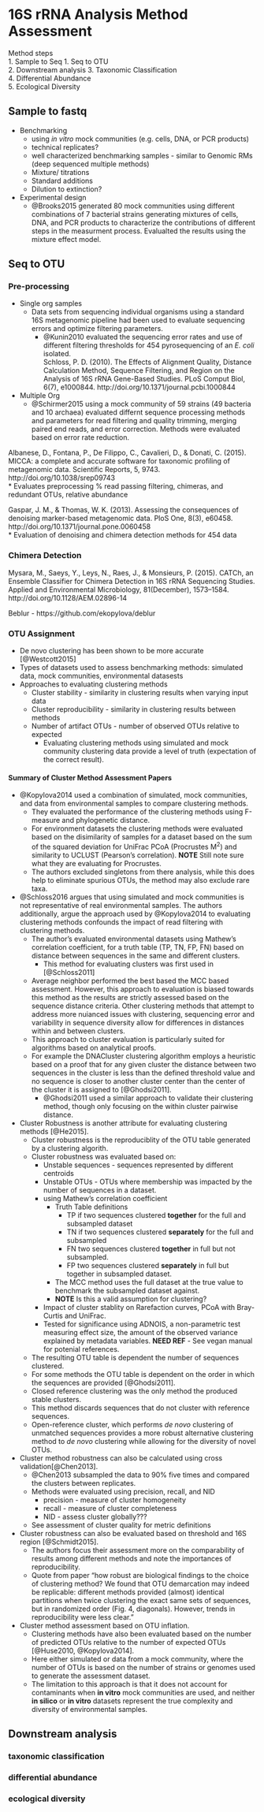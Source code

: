 # 16S rRNA Analysis Method Assessment
Method steps  
1. Sample to Seq
1. Seq to OTU  
2. Downstream analysis
    3. Taxonomic Classification  
    4. Differential Abundance  
    5. Ecological Diversity

## Sample to fastq
* Benchmarking  
    - using _in vitro_ mock communities (e.g. cells, DNA, or PCR products)   
    - technical replicates?  
    - well characterized benchmarking samples - similar to Genomic RMs (deep sequenced multiple methods)  
    - Mixture/ titrations  
    - Standard additions  
    - Dilution to extinction?  
* Experimental design  
  * @Brooks2015 generated 80 mock communities using different combinations of 7 bacterial strains generating mixtures of cells, DNA, and PCR products to characterize the contributions of different steps in the measurment process. Evalualted the results using the mixture effect model.  

## Seq to OTU  
### Pre-processing  
* Single org samples  
  * Data sets from sequencing individual organisms using a standard 16S metagenomic pipeline had been used to evaluate sequencing errors and optimize filtering parameters.  
    * @Kunin2010 evaluated the sequencing error rates and use of different filtering thresholds for 454 pyrosequencing of an _E. coli_ isolated.  
Schloss, P. D. (2010). The Effects of Alignment Quality, Distance Calculation Method, Sequence Filtering, and Region on the Analysis of 16S rRNA Gene-Based Studies. PLoS Comput Biol, 6(7), e1000844. http://doi.org/10.1371/journal.pcbi.1000844

* Multiple Org  
    * @Schirmer2015 using a mock community of 59 strains (49 bacteria and 10 archaea) evaluated differnt sequence processing methods and parameters for read filtering and quality trimming, merging paired end reads, and error correction. Methods were evaluated based on error rate reduction.  

Albanese, D., Fontana, P., De Filippo, C., Cavalieri, D., & Donati, C. (2015). MICCA: a complete and accurate software for taxonomic profiling of metagenomic data. Scientific Reports, 5, 9743. http://doi.org/10.1038/srep09743  
* Evaluates preprocessing % read passing filtering, chimeras, and redundant OTUs, relative abundance  

Gaspar, J. M., & Thomas, W. K. (2013). Assessing the consequences of denoising marker-based metagenomic data. PloS One, 8(3), e60458. http://doi.org/10.1371/journal.pone.0060458  
* Evaluation of denoising and chimera detection methods for 454 data

### Chimera Detection  
Mysara, M., Saeys, Y., Leys, N., Raes, J., & Monsieurs, P. (2015). CATCh, an Ensemble Classifier for Chimera Detection in 16S rRNA Sequencing Studies. Applied and Environmental Microbiology, 81(December), 1573–1584. http://doi.org/10.1128/AEM.02896-14  

Beblur - https://github.com/ekopylova/deblur  

### OTU Assignment
* De novo clustering has been shown to be more accurate [@Westcott2015]  
* Types of datasets used to assess benchmarking methods: simulated data, mock communities, environmental datasests
* Approaches to evaluating clustering methods  
    - Cluster stability - similarity in clustering results when varying input data  
    - Cluster reproducibility - similarity in clustering results between methods  
    - Number of artifact OTUs - number of observed OTUs relative to expected   
        + Evaluating clustering methods using simulated and mock community clustering data provide a level of truth (expectation of the correct result).   

#### Summary of Cluster Method Assessment Papers

* @Kopylova2014 used a combination of simulated, mock communities, and data from environmental samples to compare clustering methods.  
    - They evaluated the performance of the clustering methods using F-measure and phylogenetic distance.  
    - For environment datasets the clustering methods were evaluated based on the disimilarity of samples for a dataset based on the sum of the squared deviation for UniFrac PCoA (Procrustes M^2^) and similarity to UCLUST (Pearson's correlation). __NOTE__ Still note sure what they are evaluating for Procrustes.  
    - The authors excluded singletons from there analysis, while this does help to eliminate spurious OTUs, the method may also exclude rare taxa.  
* @Schloss2016 argues that using simulated and mock communities is not representative of real environmental samples. The authors additionally, argue the approach used by @Kopylova2014 to evaluating clustering methods confounds the impact of read filtering with clustering methods. 
    - The author's evaluated environmental datasets using Mathew's correlation coefficient, for a truth table (TP, TN, FP, FN) based on distance between sequences in the same and different clusters. 
        + This method for evaluating clusters was first used in [@Schloss2011]  
    - Average neighbor performed the best based the MCC based assessment. However, this approach to evaluation is biased towards this method as the results are strictly assessed based on the sequence distance criteria.  Other clustering methods that attempt to address more nuianced issues with clustering, sequencing error and variability in sequence diversity allow for differences in distances within and between clusters.  
    - This approach to cluster evaluation is particularly suited for algorithms based on analytical proofs.
    - For example the DNACluster clustering algorithm employs a heuristic based on a proof that for any given cluster the distance between two sequences in the cluster is less than the defined threshold value and no sequence is closer to another cluster center than the center of the cluster it is assigned to [@Ghodsi2011].
        + @Ghodsi2011 used a similar approach to validate their clustering method, though only focusing on the within cluster pairwise distance.
* Cluster Robustness is another attribute for evaluating clustering methods [@He2015].
    - Cluster robustness is the reproduciblity of the OTU table generated by a clustering algorith.  
    - Cluster robustness was evaluated based on:
        + Unstable sequences - sequences represented by different centroids
        + Unstable OTUs - OTUs where membership was impacted by the number of sequences in a dataset.
        + using Mathew's correlation coefficient
            * Truth Table definitions
                - TP if two sequences clustered __together__ for the full and subsampled dataset  
                - TN if two sequences clustered __separately__ for the full and subsampled  
                - FN two sequences clustered __together__ in full but not subsampled.  
                - FP two sequences clustered __separately__ in full but together in subsampled dataset.
            * The MCC method uses the full dataset at the true value to benchmark the subsampled dataset against.  
            * __NOTE__ Is this a valid assumption for clustering?  
        + Impact of cluster stablity on Rarefaction curves, PCoA with Bray-Curtis and UniFrac.  
        + Tested for significance using ADNOIS, a non-parametric test measuring effect size, the amount of the observed variance explained by metadata variables. __NEED REF__ - See vegan manual for potenial references.
    - The resulting OTU table is dependent the number of sequences clustered.  
    - For some methods the OTU table is dependent on the order in which the sequences are provided [@Ghodsi2011].  
    - Closed reference clustering was the only method the produced stable clusters.  
    - This method discards sequences that do not cluster with reference sequences.  
    - Open-reference cluster, which performs _de novo_ clustering of unmatched sequences provides a more robust alternative clustering method to _de novo_ clustering while allowing for the diversity of novel OTUs.  
* Cluster method robustness can also be calculated using cross validation[@Chen2013].  
    - @Chen2013 subsampled the data to 90% five times and compared the clusters between replicates.  
    - Methods were evaluated using precision, recall, and NID  
        + precision - measure of cluster homogeneity  
        + recall - measure of cluster completeness  
        + NID - assess cluster globally???  
    - See assessment of cluster quality for metric definitions  
* Cluster robustness can also be evaluated based on threshold and 16S region [@Schmidt2015].  
    - The authors focus their assessment more on the comparability of results among different methods and note the importances of reproducibility.  
    - Quote from paper “how robust are biological findings to the choice of clustering method? We found that OTU demarcation may indeed be replicable: different methods provided (almost) identical partitions when twice clustering the exact same sets of sequences, but in randomized order (Fig. 4, diagonals). However, trends in reproducibility were less clear.”  
* Cluster method assessment based on OTU inflation.  
    - Clustering methods have also been evaluated based on the number of predicted OTUs relative to the number of expected OTUs [@Huse2010, @Kopylova2014].  
    - Here either simulated or data from a mock community, where the number of OTUs is based on the number of strains or genomes used to generate the assessment dataset.  
    - The limitation to this approach is that it does not account for contaminants when __in vitro__ mock communities are used, and neither __in silico__ or __in vitro__ datasets represent the true complexity and diversity of environmental samples.  


## Downstream analysis  
### taxonomic classification  
### differential abundance  
### ecological diversity  
